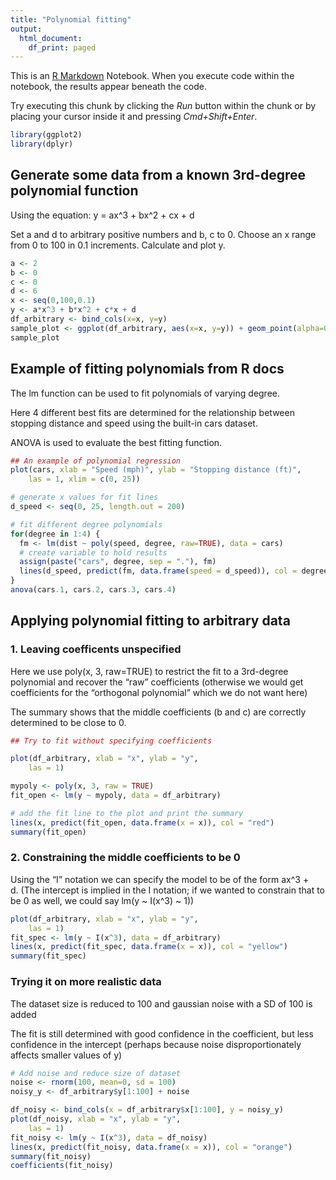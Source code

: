 ```yaml
---
title: "Polynomial fitting"
output:
  html_document:
    df_print: paged
---
```


This is an [R Markdown](http://rmarkdown.rstudio.com) Notebook. When you execute code within the notebook, the results appear beneath the code. 

Try executing this chunk by clicking the *Run* button within the chunk or by placing your cursor inside it and pressing *Cmd+Shift+Enter*. 
```r
library(ggplot2)
library(dplyr)
```


## Generate some data from a known 3rd-degree polynomial function

Using the equation:
y = ax^3 + bx^2 + cx + d

Set a and d to arbitrary positive numbers and b, c to 0.
Choose an x range from 0 to 100 in 0.1 increments.
Calculate and plot y.

```r
a <- 2
b <- 0
c <- 0
d <- 6
x <- seq(0,100,0.1)
y <- a*x^3 + b*x^2 + c*x + d
df_arbitrary <- bind_cols(x=x, y=y)
sample_plot <- ggplot(df_arbitrary, aes(x=x, y=y)) + geom_point(alpha=0.3, color = "blue") + ggtitle("Arbitrary 3rd-degree polynomial")
sample_plot
```

## Example of fitting polynomials from R docs

The lm function can be used to fit polynomials of varying degree.

Here 4 different best fits are determined for the relationship between stopping distance and speed using the built-in cars dataset.

ANOVA is used to evaluate the best fitting function.


```r
## An example of polynomial regression
plot(cars, xlab = "Speed (mph)", ylab = "Stopping distance (ft)",
    las = 1, xlim = c(0, 25))

# generate x values for fit lines
d_speed <- seq(0, 25, length.out = 200) 

# fit different degree polynomials
for(degree in 1:4) {
  fm <- lm(dist ~ poly(speed, degree, raw=TRUE), data = cars)
  # create variable to hold results
  assign(paste("cars", degree, sep = "."), fm) 
  lines(d_speed, predict(fm, data.frame(speed = d_speed)), col = degree)
}
anova(cars.1, cars.2, cars.3, cars.4)
```

## Applying polynomial fitting to arbitrary data

### 1. Leaving coefficents unspecified

Here we use poly(x, 3, raw=TRUE) to restrict the fit to a 3rd-degree polynomial and recover the "raw" coefficients (otherwise we would get coefficients for the "orthogonal polynomial" which we do not want here)

The summary shows that the middle coefficients (b and c) are correctly determined to be close to 0.

```r

## Try to fit without specifying coefficients

plot(df_arbitrary, xlab = "x", ylab = "y",
    las = 1)

mypoly <- poly(x, 3, raw = TRUE)
fit_open <- lm(y ~ mypoly, data = df_arbitrary)

# add the fit line to the plot and print the summary
lines(x, predict(fit_open, data.frame(x = x)), col = "red")
summary(fit_open)
```

### 2. Constraining the middle coefficients to be 0

Using the "I" notation we can specify the model to be of the form ax^3 + d. (The intercept is implied in the I notation; if we wanted to constrain that to be 0 as well, we could say lm(y ~ I(x^3) ~ 1))


```r
plot(df_arbitrary, xlab = "x", ylab = "y",
    las = 1)
fit_spec <- lm(y ~ I(x^3), data = df_arbitrary)
lines(x, predict(fit_spec, data.frame(x = x)), col = "yellow")
summary(fit_spec)
```

### Trying it on more realistic data

The dataset size is reduced to 100 and gaussian noise with a SD of 100 is added

The fit is still determined with good confidence in the coefficient, but less confidence in the intercept (perhaps because noise disproportionately affects smaller values of y)

```r

# Add noise and reduce size of dataset
noise <- rnorm(100, mean=0, sd = 100)
noisy_y <- df_arbitrary$y[1:100] + noise

df_noisy <- bind_cols(x = df_arbitrary$x[1:100], y = noisy_y)
plot(df_noisy, xlab = "x", ylab = "y",
    las = 1)
fit_noisy <- lm(y ~ I(x^3), data = df_noisy)
lines(x, predict(fit_noisy, data.frame(x = x)), col = "orange")
summary(fit_noisy)
coefficients(fit_noisy)
```